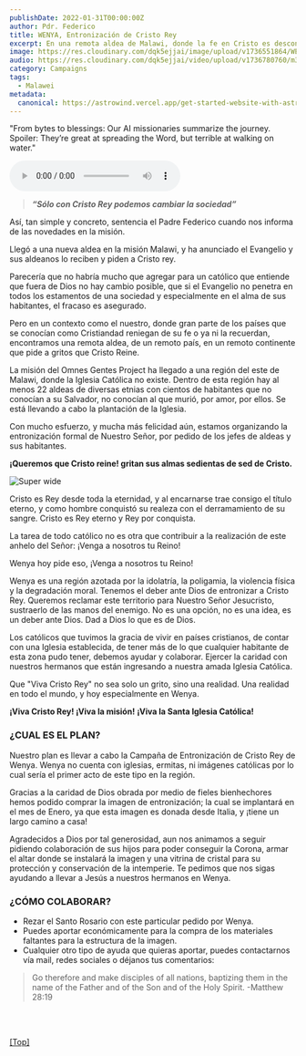 ```yaml
---
publishDate: 2022-01-31T00:00:00Z
author: Pdr. Federico
title: WENYA, Entronización de Cristo Rey
excerpt: En una remota aldea de Malawi, donde la fe en Cristo es desconocida, los habitantes claman por el Reino de Nuestro Señor. El Omnes Gentes Project ha llegado a esta región para plantar la Iglesia y llevar el Evangelio. Con la colaboración de fieles generosos, se prepara la primera entronización de Cristo Rey en Wenya, una misión histórica que reclama este territorio para Él. ¡Únete a nosotros en esta misión de esperanza y ayuda a llevar a Cristo a aquellos que más lo necesitan!
image: https://res.cloudinary.com/dqk5ejjai/image/upload/v1736551864/WENYA_apapzx.jpg
audio: https://res.cloudinary.com/dqk5ejjai/video/upload/v1736780760/m3_es_rqa40a.wav
category: Campaigns
tags:
  - Malawei
metadata:
  canonical: https://astrowind.vercel.app/get-started-website-with-astro-tailwind-css
---
```



  <p class="audio-description">
    "From bytes to blessings: Our AI missionaries summarize the journey. Spoiler: They’re great at spreading the Word, but terrible at walking on water."
  </p>
  <audio controls>
    <source src={frontmatter.audio} type="audio/mpeg" />
    Your browser does not support the audio element.
  </audio>



> ***“Sólo con Cristo Rey podemos cambiar la sociedad”***

Así, tan simple y concreto, sentencia el Padre Federico cuando nos informa de las novedades en la misión.

Llegó a una nueva aldea en la misión Malawi, y ha anunciado el Evangelio y sus aldeanos lo reciben y piden a Cristo rey.

Parecería que no habría mucho que agregar para un católico que entiende que fuera de Dios no hay cambio posible, que si el Evangelio no penetra en todos los estamentos de una sociedad y especialmente en el alma de sus habitantes, el fracaso es asegurado.

Pero en un contexto como el nuestro, donde gran parte de los países que se conocían como Cristiandad reniegan de su fe o ya ni la recuerdan, encontramos una remota aldea, de un remoto país, en un remoto continente que pide a gritos que Cristo Reine.

La misión del Omnes Gentes Project ha llegado a una región del este de Malawi, donde la Iglesia Católica no existe. Dentro de esta región hay al menos 22 aldeas de diversas etnias con cientos de habitantes que no conocían a su Salvador, no conocían al que murió, por amor, por ellos. Se está llevando a cabo la plantación de la Iglesia.

Con mucho esfuerzo, y mucha más felicidad aún, estamos organizando la entronización formal de Nuestro Señor, por pedido de los jefes de aldeas y sus habitantes.

**¡Queremos que Cristo reine! gritan sus almas sedientas de sed de Cristo.**

![Super wide](https://res.cloudinary.com/dqk5ejjai/image/upload/v1736551680/Cristo-Statue_wczclw.jpg)

Cristo es Rey desde toda la eternidad, y al encarnarse trae consigo el título eterno, y como hombre conquistó su realeza con el derramamiento de su sangre. Cristo es Rey eterno y Rey por conquista.

La tarea de todo católico no es otra que contribuir a la realización de este anhelo del Señor: ¡Venga a nosotros tu Reino!

Wenya hoy pide eso, ¡Venga a nosotros tu Reino!

Wenya es una región azotada por la idolatría, la poligamia, la violencia física y la degradación moral. Tenemos el deber ante Dios de entronizar a Cristo Rey. Queremos reclamar este territorio para Nuestro Señor Jesucristo, sustraerlo de las manos del enemigo. No es una opción, no es una idea, es un deber ante Dios. Dad a Dios lo que es de Dios.

Los católicos que tuvimos la gracia de vivir en países cristianos, de contar con una Iglesia establecida, de tener más de lo que cualquier habitante de esta zona pudo tener, debemos ayudar y colaborar. Ejercer la caridad con nuestros hermanos que están ingresando a nuestra amada Iglesia Católica.

Que "Viva Cristo Rey" no sea solo un grito, sino una realidad. Una realidad en todo el mundo, y hoy especialmente en Wenya.

**¡Viva Cristo Rey! ¡Viva la misión!** 
**¡Viva la Santa Iglesia Católica!**

### ¿CUAL ES EL PLAN?
Nuestro plan es llevar a cabo la Campaña de Entronización de Cristo Rey de Wenya. Wenya no cuenta con iglesias, ermitas, ni imágenes católicas por lo cual sería el primer acto de este tipo en la región.

Gracias a la caridad de Dios obrada por medio de fieles bienhechores hemos podido comprar la imagen de entronización; la cual se implantará en el mes de Enero, ya que esta imagen es donada desde Italia, y ¡tiene un largo camino a casa!

Agradecidos a Dios por tal generosidad, aun nos animamos a seguir pidiendo colaboración de sus hijos para poder conseguir la Corona, armar el altar donde se instalará la imagen y una vitrina de cristal para su protección y conservación de la intemperie. Te pedimos que nos sigas ayudando a llevar a Jesús a nuestros hermanos en Wenya.

### ¿CÓMO COLABORAR?
- Rezar el Santo Rosario con este particular pedido por Wenya.
- Puedes aportar económicamente para la compra de los materiales faltantes para la estructura de la imagen.
- Cualquier otro tipo de ayuda que quieras aportar, puedes contactarnos vía mail, redes sociales o déjanos tus comentarios:


> Go therefore and make disciples of all nations, baptizing them in the name of the Father and of the Son and of the Holy Spirit.    -Matthew 28:19
<br/>
<YouTube id="Xak1sCTOgpw" />
<br/>
<Hero2
    tagline="¡Tu ayuda vale mucho para nosotros y ellos!<br><br>Dios bendiga tu generosidad<br>"
    actions={[
      { variant: 'primary', 
        text: 'Donacion', 
        href: 'https://donorbox.org/omnesgentesproject',
        icon: 'tabler:heart'},
    ]}
    image={{
      src: 'https://res.cloudinary.com/dqk5ejjai/image/upload/v1736551623/IMG_1380_cpbvd9.jpg',
      alt: 'Donation',
    }}
  />


[[Top]](#top)
